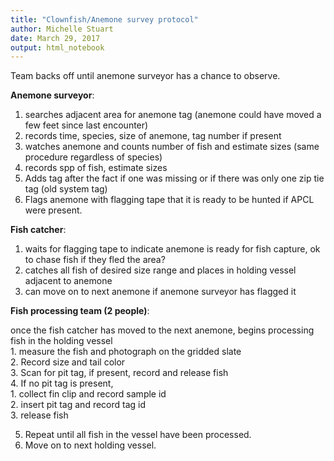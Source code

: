 ```yaml
---
title: "Clownfish/Anemone survey protocol"
author: Michelle Stuart
date: March 29, 2017
output: html_notebook
---
```


Team backs off until anemone surveyor has a chance to observe.

**Anemone surveyor**:  

1. searches adjacent area for anemone tag (anemone could have moved a few feet since last encounter)  
2. records time, species, size of anemone, tag number if present  
3. watches anemone and counts number of fish and estimate sizes (same procedure regardless of species)  
4. records spp of fish, estimate sizes  
5. Adds tag after the fact if one was missing or if there was only one zip tie tag (old system tag)  
6. Flags anemone with flagging tape that it is ready to be hunted if APCL were present.

**Fish catcher**:  

1. waits for flagging tape to indicate anemone is ready for fish capture, ok to chase fish if they fled the area?  
2. catches all fish of desired size range and places in holding vessel adjacent to anemone  
3. can move on to next anemone if anemone surveyor has flagged it

**Fish processing team (2 people)**:  

once the fish catcher has moved to the next anemone, begins processing fish in the holding vessel  
1. measure the fish and photograph on the gridded slate  
2. Record size and tail color  
3. Scan for pit tag, if present, record and release fish  
4. If no pit tag is present,  
      1. collect fin clip and record sample id  
     2. insert pit tag and record tag id  
      3. release fish  
    
5. Repeat until all fish in the vessel have been processed.  
6. Move on to next holding vessel.


